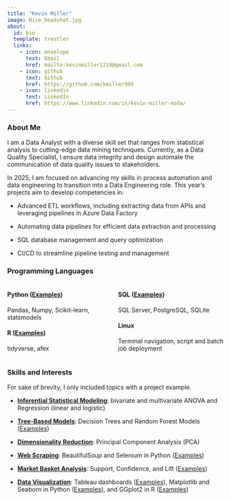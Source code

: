 ```yaml
---
title: "Kevin Miller"
image: Nice_headshot.jpg
about:
  id: bio
  template: trestles
  links:
    - icon: envelope
      text: Email
      href: mailto:kevinmiller1218@gmail.com
    - icon: github
      text: Github
      href: https://github.com/kmiller999
    - icon: linkedin
      text: LinkedIn
      href: https://www.linkedin.com/in/kevin-miller-msda/
---
```


::: {#bio}
### About Me

I am a Data Analyst with a diverse skill set that ranges from statistical analysis to cutting-edge data mining techniques. Currently, as a Data Quality Specialist, I ensure data integrity and design automate the communication of data quality issues to stakeholders.

In 2025, I am focused on advancing my skills in process automation and data engineering to transition into a Data Engineering role. This year's projects aim to develop competencies in:

-   Advanced ETL workflows, including extracting data from APIs and leveraging pipelines in Azure Data Factory

-   Automating data pipelines for efficient data extraction and processing

-   SQL database management and query optimization

-   CI/CD to streamline pipeline testing and management
:::

### Programming Languages

::: columns
::: {.column width="48%"}

#### Python ([Examples](https://kmiller999.github.io/ds_portfolio/projects.html#category=Python))

Pandas, Numpy, Scikit-learn, statsmodels

#### R ([Examples](https://kmiller999.github.io/ds_portfolio/projects.html#category=R))

tidyverse, afex
:::

::: {.column width="50%"}

#### SQL ([Examples](https://kmiller999.github.io/ds_portfolio/projects.html#category=SQL))

SQL Server, PostgreSQL, SQLite

#### Linux

Terminal navigation, script and batch job deployment
:::
:::

### Skills and Interests

For sake of brevity, I only included topics with a project example.

-   [**Inferential Statistical Modeling**]{.underline}: bivariate and multivariate ANOVA and Regression (linear and logistic)

-   [**Tree-Based Models**]{.underline}: Decision Trees and Random Forest Models ([Examples](https://kmiller999.github.io/ds_portfolio/projects.html#category=Random%20Forest))

-   [**Dimensionality Reduction**]{.underline}: Principal Component Analysis (PCA)

-   [**Web Scraping**]{.underline}: BeautifulSoup and Selenium in Python ([Examples](https://kmiller999.github.io/ds_portfolio/projects.html#category=Web%20Scraping))

-   [**Market Basket Analysis**]{.underline}: Support, Confidence, and Lift ([Examples](https://kmiller999.github.io/ds_portfolio/projects.html#category=Market%20Basket%20Analysis))

-   [**Data Visualization**]{.underline}: Tableau dashboards ([Examples](https://kmiller999.github.io/ds_portfolio/posts/metal_subgenre_pairings/tableau_dash.html)), Matplotlib and Seaborn in Python ([Examples](https://kmiller999.github.io/ds_portfolio/projects.html#category=Python)), and GGplot2 in R ([Examples](https://kmiller999.github.io/ds_portfolio/projects.html#category=R))